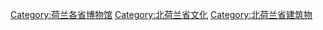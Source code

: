 {{Commonscat|Museums in North Holland}}

[[Category:荷兰各省博物馆|Category:荷兰各省博物馆]]
[[Category:北荷兰省文化|Category:北荷兰省文化]]
[[Category:北荷兰省建筑物|Category:北荷兰省建筑物]]